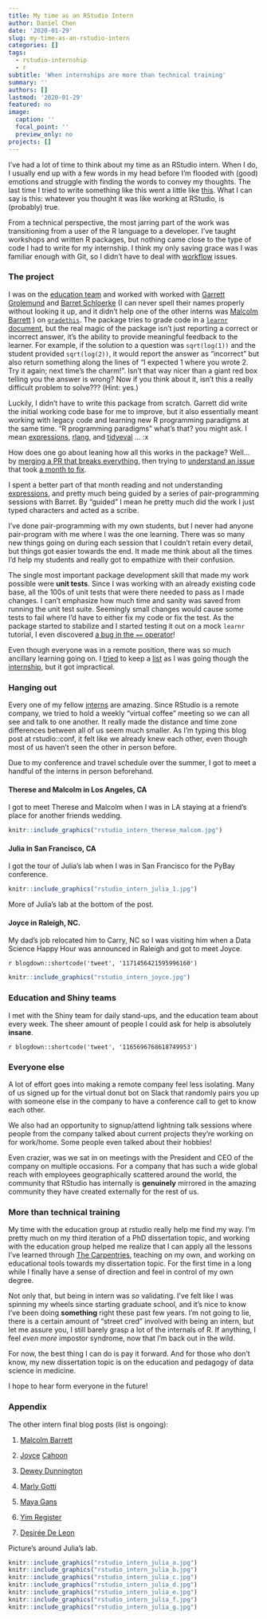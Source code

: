 ```yaml
---
title: My time as an RStudio Intern
author: Daniel Chen
date: '2020-01-29'
slug: my-time-as-an-rstudio-intern
categories: []
tags:
  - rstudio-internship
  - r
subtitle: 'When internships are more than technical training'
summary: ''
authors: []
lastmod: '2020-01-29'
featured: no
image:
  caption: ''
  focal_point: ''
  preview_only: no
projects: []
---
```


I've had a lot of time to think about my time as an RStudio intern.
When I do,
I usually end up with a few words in my head before I'm flooded with
(good) emotions and struggle with finding the words to convey my thoughts.
The last time I tried to write something like this went a little like
[this](https://software-carpentry.org/blog/2016/10/what_swc_means_to_me.html).
What I can say is this:
whatever you thought it was like working at RStudio,
is (probably) true.

<!-- more -->

From a technical perspective,
the most jarring part of the work was transitioning from a user of the R language
to a developer.
I've taught workshops and written R packages,
but nothing came close to the type of code I had to write for my internship.
I think my only saving grace was I was familiar enough with Git,
so I didn't have to deal with
[workflow](https://daniel.rbind.io/2019/08/27/git-squash-and-merge-workflow/)
issues.

### The project

I was on the
[education team](https://education.rstudio.com/)
and worked with worked with
[Garrett Grolemund](https://twitter.com/statgarrett)
and
[Barret Schloerke](https://twitter.com/schloerke)
(I can never spell their names properly without looking it up, and it didn't help one of the other interns was
[Malcolm Barrett](https://twitter.com/malco_barrett)
)
on [`gradethis`](https://github.com/rstudio-education/gradethis).
The package tries to grade code in a
[`learnr` document](https://rstudio.github.io/learnr/),
but the real magic of the package isn't just reporting a correct or incorrect answer,
it's the ability to provide meaningful feedback to the learner.
For example, if the solution to a question was `sqrt(log(1))` and the student provided `sqrt(log(2))`,
it would report the answer as "incorrect" but also return something along the lines of
"I expected 1 where you wrote 2. Try it again; next time's the charm!".
Isn't that way nicer than a giant red box telling you the answer is wrong?
Now if you think about it, isn't this a really difficult problem to solve???
(Hint: yes.)

Luckily, I didn't have to write this package from scratch.
Garrett did write the initial working code base for me to improve,
but it also essentially meant working with legacy code and
learning new R programming paradigms at the same time.
"R programming paradigms" what's that? you might ask.
I mean
[expressions](https://adv-r.hadley.nz/expressions.html),
[rlang](https://adv-r.hadley.nz/expressions.html), and
[tidyeval](https://tidyeval.tidyverse.org/)
... :x

How does one go about leaning how all this works in the package?
Well...
by [merging a PR that breaks everything](https://github.com/rstudio-education/gradethis/pull/10),
then trying to [understand an issue](https://github.com/rstudio-education/gradethis/issues/11)
that took [a month to fix](https://github.com/rstudio-education/gradethis/pull/21).

I spent a better part of that month reading and not understanding [expressions](https://adv-r.hadley.nz/expressions.html),
and pretty much being guided by a series of pair-programming sessions with Barret.
By "guided" I mean he pretty much did the work I just typed characters and acted as a scribe.

I've done pair-programming with my own students,
but I never had anyone pair-program with me where I was the one learning.
There was so many new things going on during each session that I couldn't retain every detail,
but things got easier towards the end.
It made me think about all the times I'd help my students and really got to empathize with their confusion.

The single most important package development skill that made my work possible were **unit tests**.
Since I was working with an already existing code base,
all the 100s of unit tests that were there needed to pass as I made changes.
I can't emphasize how much time and sanity was saved from running the unit test suite.
Seemingly small changes would cause some tests to fail where I'd have to either fix my code or fix the test.
As the package started to stabilize and I started testing it out on a mock `learnr` tutorial,
I even discovered [a bug in the `==` operator](https://daniel.rbind.io/2019/08/06/inconsistencies-with-in-r/)!

Even though everyone was in a remote position, there was so much ancillary learning going on.
I
[tried](https://daniel.rbind.io/2019/06/10/and-were-off-rstudio-internship-week-1-complete./)
to keep a
[list](https://daniel.rbind.io/2019/06/18/rstudio-internship-week-2/)
as I was going though the
[internship](https://daniel.rbind.io/2019/07/23/new-website-a-la-blogdown/),
but it got impractical.

### Hanging out


Every one of my fellow [interns](https://blog.rstudio.com/2019/03/25/summer-interns-2019/)
are amazing.
Since RStudio is a remote company,
we tried to hold a weekly "virtual coffee" meeting so we can all see and talk to one another.
It really made the distance and time zone differences between all of us seem much smaller.
As I'm typing this blog post at rstudio::conf,
it felt like we already knew each other,
even though most of us haven't seen the other in person before.

Due to my conference and travel schedule over the summer,
I got to meet a handful of the interns in person beforehand.

#### Therese and Malcolm in Los Angeles, CA

I got to meet Therese and Malcolm when I was in LA staying at a friend's place for another friends wedding.

```r
knitr::include_graphics("rstudio_intern_therese_malcom.jpg")
```

#### Julia in San Francisco, CA

I got the tour of Julia's lab when I was in San Francisco for the PyBay conference.

```r
knitr::include_graphics("rstudio_intern_julia_1.jpg")
```

More of Julia's lab at the bottom of the post.

#### Joyce in Raleigh, NC.

My dad's job relocated him to Carry, NC so I was visiting him when a Data Science Happy Hour was announced in Raleigh and got to meet Joyce.

`r blogdown::shortcode('tweet', '1171456421595996160')`

```r
knitr::include_graphics("rstudio_intern_joyce.jpg")
```

### Education and Shiny teams

I met with the Shiny team for daily stand-ups, and the education team about every week.
The sheer amount of people I could ask for help is absolutely **insane**.

`r blogdown::shortcode('tweet', '1165696768618749953')`

### Everyone else

A lot of effort goes into making a remote company feel less isolating.
Many of us signed up for the virtual donut bot on Slack
that randomly pairs you up with someone else in the company to have a conference call to get to know each other.

We also had an opportunity to signup/attend lightning talk sessions where people from the company talked about
current projects they're working on for work/home.
Some people even talked about their hobbies!

Even crazier, was we sat in on meetings with the President and CEO of the company on multiple occasions.
For a company that has such a wide global reach with employees geographically scattered around the world,
the community that RStudio has internally is **genuinely** mirrored in the amazing community they have created
externally for the rest of us.

### More than technical training

My time with the education group at rstudio really help me find my way.
I'm pretty much on my third iteration of a PhD dissertation topic,
and working with the education group helped me realize that I can apply all the lessons I've learned
through
[The Carpentries](https://carpentries.org/),
teaching on my own,
and working on educational tools
towards my dissertation topic.
For the first time in a long while I finally have a sense of direction
and feel in control of my own degree.

Not only that, but being in intern was *so* validating.
I've felt like I was spinning my wheels since starting graduate school,
and it's nice to know I've been doing **something** right these past few years.
I'm not going to lie,
there is a certain amount of "street cred" involved with being an intern,
but let me assure you,
I still barely grasp a lot of the internals of R.
If anything, I feel *even more* impostor syndrome,
now that I'm back out in the wild.

For now,
the best thing I can do is pay it forward.
And for those who don't know,
my new dissertation topic is on the
education and pedagogy of data science in medicine.

I hope to hear form everyone in the future!

### Appendix

The other intern final blog posts (list is ongoing):

1. [Malcolm Barrett](https://education.rstudio.com/blog/2019/10/tools-for-teaching-yaml-with-ymlthis/)
2. [Joyce](https://jcahoon.netlify.com/post/2019/08/23/reflection/)
[Cahoon](https://education.rstudio.com/blog/2019/11/my-first-software-engineering-internship/)

3. [Dewey Dunnington](https://fishandwhistle.netlify.com/post/2019/a-summer-of-rstudio-and-ggplot2/)
4. [Marly Gotti](https://education.rstudio.com/blog/2019/12/this-is-not-like-the-others/)
5. [Maya Gans](https://education.rstudio.com/blog/2019/10/my-javascript-internship-at-rstudio/)
6. [Yim Register](https://education.rstudio.com/blog/2019/10/what-it-was-like-interning-for-rstudio/)
7. [Desirée De Leon](https://education.rstudio.com/blog/2019/10/twelve-weeks/)


Picture's around Julia's lab.

```r
knitr::include_graphics("rstudio_intern_julia_a.jpg")
knitr::include_graphics("rstudio_intern_julia_b.jpg")
knitr::include_graphics("rstudio_intern_julia_c.jpg")
knitr::include_graphics("rstudio_intern_julia_d.jpg")
knitr::include_graphics("rstudio_intern_julia_e.jpg")
knitr::include_graphics("rstudio_intern_julia_f.jpg")
knitr::include_graphics("rstudio_intern_julia_g.jpg")
```
